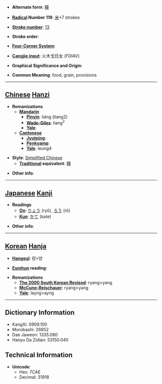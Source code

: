* '''Alternate form''': [[糧]]

* '''[[Wiktionary:Chinese radical index| Radical]] Number 119''': [[Wiktionary:Chinese radical index 米|米]]+7 strokes

* '''[[Wiktionary:Chinese total strokes index|Stroke number]]''': [[Wiktionary:Chinese total strokes index 13|13]]

* '''Stroke order''': 

* '''[[Wiktionary:Chinese four corner index|Four-Corner System]]''': 

* '''[[Wiktionary:Chinese Cangjie index|Cangjie input]]''': 火木戈日女 (FDIAV)

* '''Graphical Significance and Origin''': 

* '''Common Meaning''': food, grain, provisions

----

== [[Chinese]] [[Hanzi]] ==

* '''Romanizations'''
** '''[[Mandarin]]'''
*** '''[[Pinyin]]''': liáng (liang2)
*** '''[[Wade-Giles]]''': liang<sup>2</sup>
*** '''[[Yale]]''': 
** '''[[Cantonese]]'''
*** '''[[Jyutping]]''':
*** '''[[Penkyamp]]''': 
*** '''[[Yale]]''': leung4

* '''Style''': [[Simplified Chinese]] 
** '''[[Traditional Chinese|Traditional]] equivalent''': [[糧]]

* '''Other info''': 

----

== [[Japanese]] [[Kanji]] ==

* '''Readings'''
** '''[[On]]''': [[りょう]] (ryō), [[ろう]] (rō)
** '''[[Kun]]''': [[かて]] (kate)

* '''Other info''':  

----

== [[Korean]] [[Hanja]] ==

* '''[[Hangeul]]''': 량>양

* '''[[Eumhun]] reading''': 

* '''Romanizations'''
** '''[[The 2000 South Korean Revised Romanization|The 2000 South Korean Revised]]''': ryang>yang
** '''[[McCune-Reischauer]]''': ryang>yang
** '''[[Yale]]''': layng>ayng

----

== Dictionary Information ==

* KangXi: 0909.100
* Morobashi: 26952
* Dae Jaweon: 1335.080
* Hanyu Da Zidian: 53150.040

== Technical Information ==

* '''Unicode''':
** Hex: 7CAE
** Decimal: 31918